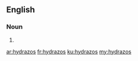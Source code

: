 ==English==

===Noun===
{{head|en}}

# {{plural of|hydrazo}}

[[ar:hydrazos]]
[[fr:hydrazos]]
[[ku:hydrazos]]
[[my:hydrazos]]